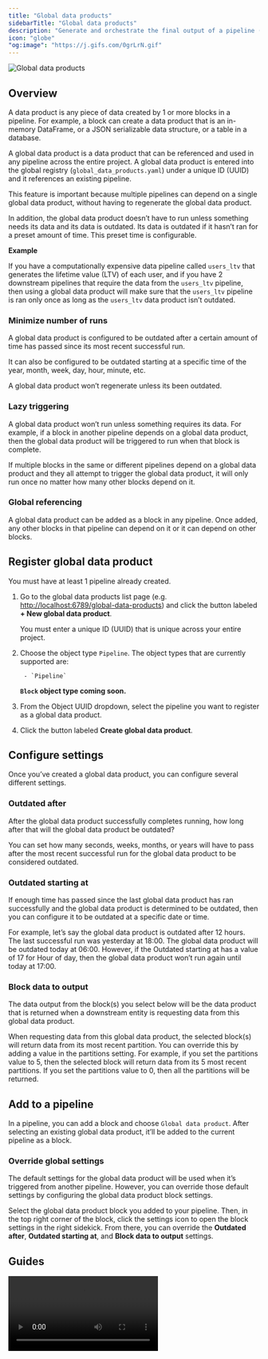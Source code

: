 ```yaml
---
title: "Global data products"
sidebarTitle: "Global data products"
description: "Generate and orchestrate the final output of a pipeline (aka data product). Data products can be globally referenced from any pipeline and its data output can be used in any block."
icon: "globe"
"og:image": "https://j.gifs.com/0grLrN.gif"
---
```



<img
    noZoom
    class="hero"
    alt="Global data products"
    src="https://j.gifs.com/0grLrN.gif"
/>

## Overview

A data product is any piece of data created by 1 or more blocks in a pipeline.
For example, a block can create a data product that is an in-memory DataFrame,
or a JSON serializable data structure, or a table in a database.

A global data product is a data product that can be referenced and used in any pipeline across the
entire project.
A global data product is entered into the global registry (`global_data_products.yaml`)
under a unique ID (UUID) and it references an existing pipeline.

This feature is important because multiple pipelines can depend on a single global data product,
without having to regenerate the global data product.

In addition, the global data product doesn’t have to run unless something needs its data and
its data is outdated. Its data is outdated if it hasn’t ran for a preset amount of time.
This preset time is configurable.

<b>Example</b>

If you have a computationally expensive data pipeline called `users_ltv`
that generates the lifetime value (LTV) of each user, and if you have 2 downstream pipelines
that require the data from the `users_ltv` pipeline, then using a global data product
will make sure that the `users_ltv` pipeline is ran only once as long as the `users_ltv`
data product isn’t outdated.

### Minimize number of runs

A global data product is configured to be outdated after a certain amount of time has passed
since its most recent successful run.

It can also be configured to be outdated starting at a specific time of the
year, month, week, day, hour, minute, etc.

A global data product won’t regenerate unless its been outdated.

### Lazy triggering

A global data product won’t run unless something requires its data. For example, if a block in
another pipeline depends on a global data product, then the global data product will be triggered
to run when that block is complete.

If multiple blocks in the same or different pipelines depend on a global data product and they
all attempt to trigger the global data product, it will only run once no matter how many other
blocks depend on it.

### Global referencing

A global data product can be added as a block in any pipeline.
Once added, any other blocks in that pipeline can depend on it or it can depend on other blocks.

## Register global data product

<Note>
    You must have at least 1 pipeline already created.
</Note>

1. Go to the global data products list page (e.g. <http://localhost:6789/global-data-products>)
    and click the button labeled <b>+ New global data product</b>.

    You must enter a unique ID (UUID) that is unique across your entire project.
1. Choose the object type `Pipeline`.
    The object types that are currently supported are:

        - `Pipeline`

    **`Block` object type coming soon.**
1. From the Object UUID dropdown, select the pipeline you want to register as a global data product.
1. Click the button labeled <b>Create global data product</b>.

## Configure settings

Once you’ve created a global data product, you can configure several different settings.

### Outdated after

After the global data product successfully completes running,
how long after that will the global data product be outdated?

You can set how many seconds, weeks, months, or years will have to pass
after the most recent successful run for the global data product to be considered outdated.

### Outdated starting at

If enough time has passed since the last global data product has ran successfully and
the global data product is determined to be outdated,
then you can configure it to be outdated at a specific date or time.

For example, let’s say the global data product is outdated after 12 hours.
The last successful run was yesterday at 18:00.
The global data product will be outdated today at 06:00.
However, if the Outdated starting at has a value of 17 for Hour of day,
then the global data product won’t run again until today at 17:00.

### Block data to output

The data output from the block(s) you select below will be the data product that is returned
when a downstream entity is requesting data from this global data product.

When requesting data from this global data product,
the selected block(s) will return data from its most recent partition.
You can override this by adding a value in the partitions setting.
For example, if you set the partitions value to 5,
then the selected block will return data from its 5 most recent partitions.
If you set the partitions value to 0, then all the partitions will be returned.

## Add to a pipeline

In a pipeline, you can add a block and choose `Global data product`.
After selecting an existing global data product, it’ll be added to the current pipeline as
a block.

### Override global settings

The default settings for the global data product will be used when it’s triggered from
another pipeline. However, you can override those default settings by configuring the
global data product block settings.

Select the global data product block you added to your pipeline.
Then, in the top right corner of the block, click the settings icon to open the block settings
in the right sidekick. From there, you can override the
<b>Outdated after</b>, <b>Outdated starting at</b>, and <b>Block data to output</b> settings.

## Guides

<video
    controls
    className="w-full aspect-video"
    src="https://github.com/mage-ai/assets/raw/main/global-data-products/overview.mp4">
</video>
